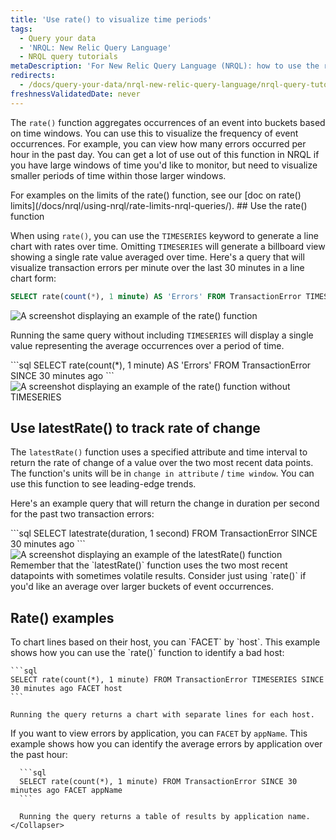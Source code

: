 ```yaml
---
title: 'Use rate() to visualize time periods'
tags:
  - Query your data
  - 'NRQL: New Relic Query Language'
  - NRQL query tutorials
metaDescription: 'For New Relic Query Language (NRQL): how to use the rate() function to visualize event occurrences over a set period of time.'
redirects:
  - /docs/query-your-data/nrql-new-relic-query-language/nrql-query-tutorials/rate-function
freshnessValidatedDate: never
---
```





The `rate()` function aggregates occurrences of an event into buckets based on time windows. You can use this to visualize the frequency of event occurrences. For example, you can view how many errors occurred per hour in the past day. You can get a lot of use out of this function in NRQL if you have large windows of time you'd like to monitor, but need to visualize smaller periods of time within those larger windows.

<Callout variant="tip">
For examples on the limits of the rate() function, see our [doc on rate() limits](/docs/nrql/using-nrql/rate-limits-nrql-queries/).
</Callout>
## Use the rate() function

When using `rate()`, you can use the `TIMESERIES` keyword to generate a line chart with rates over time. Omitting `TIMESERIES` will generate a billboard view showing a single rate value averaged over time. Here's a query that will visualize transaction errors per minute over the last 30 minutes in a line chart form:

```sql
SELECT rate(count(*), 1 minute) AS 'Errors' FROM TransactionError TIMESERIES SINCE 30 minutes ago
```

<img
  title="Rate function with timeseries"
  alt="A screenshot displaying an example of the rate() function"
  src={exampleRateFunction}
/>

Running the same query without including `TIMESERIES` will display a single value representing the average occurrences over a period of time.

<SideBySide>
    <Side>
        ```sql
        SELECT rate(count(*), 1 minute) AS 'Errors' FROM TransactionError SINCE 30 minutes ago
        ```
    </Side>
    <Side>
        <img
          title="Rate function without timeseries"
          alt="A screenshot displaying an example of the rate() function without TIMESERIES"
          src={exampleRateFunctionNoTimeseries}
        />
    </Side>
</SideBySide>

## Use latestRate() to track rate of change

The `latestRate()` function uses a specified attribute and time interval to return the rate of change of a value over the two most recent data points. The function's units will be in `change in attribute` / `time window`. You can use this function to see leading-edge trends.

Here's an example query that will return the change in duration per second for the past two transaction errors:

<SideBySide>
    <Side>
        ```sql
        SELECT latestrate(duration, 1 second) FROM TransactionError SINCE 30 minutes ago
        ```
    </Side>
    <Side>
        <img
          title="Latestrate function"
          alt="A screenshot displaying an example of the latestRate() function"
          src={exampleLatestRateFunction}
        />
    </Side>
</SideBySide>

<Callout variant="important">
  Remember that the `latestRate()` function uses the two most recent datapoints with sometimes volatile results. Consider just using `rate()` if you'd like an average over larger buckets of event occurrences.
</Callout>

## Rate() examples

<CollapserGroup>
  <Collapser
    id="error-by-hostname"
    title="Visualize error rate by host"
  >
    To chart lines based on their host, you can `FACET` by `host`. This example shows how you can use the `rate()` function to identify a bad host:

    ```sql
    SELECT rate(count(*), 1 minute) FROM TransactionError TIMESERIES SINCE 30 minutes ago FACET host
    ```

    Running the query returns a chart with separate lines for each host.
  </Collapser>

  <Collapser
      id="average-appname-errors"
      title="Average errors over the past hour by appName"
    >
      If you want to view errors by application, you can `FACET` by `appName`. This example shows how you can identify the average errors by application over the past hour:

      ```sql
      SELECT rate(count(*), 1 minute) FROM TransactionError SINCE 30 minutes ago FACET appName
      ```

      Running the query returns a table of results by application name.
    </Collapser>
</CollapserGroup>

